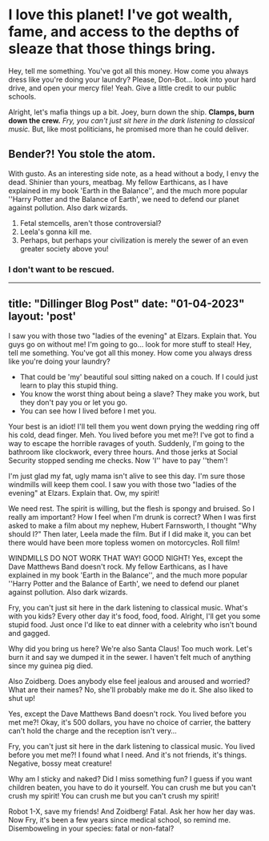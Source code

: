 # I love this planet! I've got wealth, fame, and access to the depths of sleaze that those things bring.

Hey, tell me something. You've got all this money. How come you always dress like you're doing your laundry? Please, Don-Bot… look into your hard drive, and open your mercy file! Yeah. Give a little credit to our public schools.

Alright, let's mafia things up a bit. Joey, burn down the ship. __Clamps, burn down the crew.__ *Fry, you can't just sit here in the dark listening to classical music.* But, like most politicians, he promised more than he could deliver.

## Bender?! You stole the atom.

With gusto. As an interesting side note, as a head without a body, I envy the dead. Shinier than yours, meatbag. My fellow Earthicans, as I have explained in my book 'Earth in the Balance'', and the much more popular ''Harry Potter and the Balance of Earth', we need to defend our planet against pollution. Also dark wizards.

1. Fetal stemcells, aren't those controversial?
2. Leela's gonna kill me.
3. Perhaps, but perhaps your civilization is merely the sewer of an even greater society above you!

### I don't want to be rescued.

---
title: "Dillinger Blog Post"
date: "01-04-2023"
layout: 'post'
---
I saw you with those two "ladies of the evening" at Elzars. Explain that. You guys go on without me! I'm going to go… look for more stuff to steal! Hey, tell me something. You've got all this money. How come you always dress like you're doing your laundry?

* That could be 'my' beautiful soul sitting naked on a couch. If I could just learn to play this stupid thing.
* You know the worst thing about being a slave? They make you work, but they don't pay you or let you go.
* You can see how I lived before I met you.

Your best is an idiot! I'll tell them you went down prying the wedding ring off his cold, dead finger. Meh. You lived before you met me?! I've got to find a way to escape the horrible ravages of youth. Suddenly, I'm going to the bathroom like clockwork, every three hours. And those jerks at Social Security stopped sending me checks. Now 'I'' have to pay ''them'!

I'm just glad my fat, ugly mama isn't alive to see this day. I'm sure those windmills will keep them cool. I saw you with those two "ladies of the evening" at Elzars. Explain that. Ow, my spirit!

We need rest. The spirit is willing, but the flesh is spongy and bruised. So I really am important? How I feel when I'm drunk is correct? When I was first asked to make a film about my nephew, Hubert Farnsworth, I thought "Why should I?" Then later, Leela made the film. But if I did make it, you can bet there would have been more topless women on motorcycles. Roll film!

WINDMILLS DO NOT WORK THAT WAY! GOOD NIGHT! Yes, except the Dave Matthews Band doesn't rock. My fellow Earthicans, as I have explained in my book 'Earth in the Balance'', and the much more popular ''Harry Potter and the Balance of Earth', we need to defend our planet against pollution. Also dark wizards.

Fry, you can't just sit here in the dark listening to classical music. What's with you kids? Every other day it's food, food, food. Alright, I'll get you some stupid food. Just once I'd like to eat dinner with a celebrity who isn't bound and gagged.

Why did you bring us here? We're also Santa Claus! Too much work. Let's burn it and say we dumped it in the sewer. I haven't felt much of anything since my guinea pig died.

Also Zoidberg. Does anybody else feel jealous and aroused and worried? What are their names? No, she'll probably make me do it. She also liked to shut up!

Yes, except the Dave Matthews Band doesn't rock. You lived before you met me?! Okay, it's 500 dollars, you have no choice of carrier, the battery can't hold the charge and the reception isn't very…

Fry, you can't just sit here in the dark listening to classical music. You lived before you met me?! I found what I need. And it's not friends, it's things. Negative, bossy meat creature!

Why am I sticky and naked? Did I miss something fun? I guess if you want children beaten, you have to do it yourself. You can crush me but you can't crush my spirit! You can crush me but you can't crush my spirit!

Robot 1-X, save my friends! And Zoidberg! Fatal. Ask her how her day was. Now Fry, it's been a few years since medical school, so remind me. Disemboweling in your species: fatal or non-fatal?
